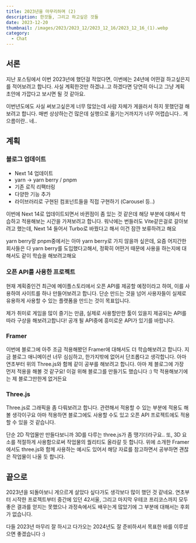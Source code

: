 ```yaml
---
title: 2023년을 마무리하며 (2)
description: 한것들, 그리고 하고싶은 것들
date: 2023-12-20
thumbnail: /images/2023/2023_12/2023_12_16/2023_12_16_(1).webp
category:
  - Chat
---
```


## 서론

지난 포스팅에서 이번 2023년에 했던걸 적었다면, 이번에는 24년에 어떤걸 하고싶은지를 적어보려고 합니다.
사실 계획한것만 하겠냐..고 하겠다면 당연히 아니고 그냥 계획 초안에 가깝다고 보시면 될 것 같아요.

이번년도에도 사실 써보고싶은게 너무 많았는데 사람 자체가 게을러서 하지 못했던걸 해보려고 합니다.
매번 상상하는건 많은데 실행으로 옮기는거까지가 너무 어렵습니다.. 게으름이란.. 네..

## 계획

### 블로그 업데이트

- Next 14 업데이트
- yarn -> yarn berry / pnpm
- 기존 로직 리팩터링
- 다양한 기능 추가
- 라이브러리로 구현된 컴포넌트들을 직접 구현하기 (Carousel 등..)

이번에 Next 14로 업데이트되면서 바뀐점이 좀 있는 것 같은데 해당 부분에 대해서 학습하고 적용해보는 시간을 가져보려고 합니다.
워낙에는 번들러도 Vite같은걸로 갈아보려고 했는데, Next 14 들어서 Turbo로 바꿨다고 해서 이건 잠깐 보류하려고 해요

yarn berry랑 pnpm중에서는 아마 yarn berry로 가지 않을까 싶은데, 요즘 어지간한 회사들은 다 yarn berry를 도입했다고해서,
정확히 어떤거 때문에 사용을 하는지에 대해서도 같이 학습을 해보려고해요

### 오픈 API를 사용한 프로젝트

현재 계획중인건 최근에 메이플스토리에서 오픈 API를 제공할 예정이라고 하여, 이를 사용하여 사이트를 하나 만들어보려고 합니다.
단순 만드는 것을 넘어 사용자들이 실제로 유용하게 사용할 수 있는 플랫폼을 만드는 것이 목표입니다.

제가 취미로 게임을 많이 즐기는 만큼, 실제로 사용할만한 툴이 있을지 제공되는 API를 따라 구상을 해보려고합니다!
공개 될 API중에 흥미로운 API가 있기를 바랍니다.

### Framer

이번에 블로그에 아주 조금 적용해봤던 Framer에 대해서도 더 학습해보려고 합니다. 지금 블로그 애니메이션 너무 심심하고, 한가지밖에 없어서 단조롭다고 생각합니다.
아마 연초부터 위의 Three.js와 함께 같이 공부를 해보려고 합니다.
아마 제 블로그에 가장 먼저 적용을 해볼 것 같구요! 이걸 위해 블로그를 만들기도 했습니다 :) 막 적용해보기에는 제 블로그만한게 없거든요

### Three.js

Three.js로 그래픽을 좀 다뤄보려고 합니다. 관련해서 적용할 수 있는 부분에 적용도 해볼 생각이구요
아마 적용하면 블로그에도 사용할 수도 있고 오픈 API 프로젝트에도 적용할 수 있을 것 같습니다.

단순 2D 작업물만 만들다보니까 3D를 다루는 three.js가 좀 땡기더라구요.. 또, 3D 요소를 적절하게 사용함으로써 작업물의 퀄리티도 올라갈 듯 합니다.
위에 소개한 Framer에서도 three.js와 함께 사용하는 예시도 있어서 해당 자료를 참고하면서 공부하면 괜찮은 작업물이 나올 듯 합니다.

## 끝으로

2023년을 되돌아보니 게으르게 살았다 싶다가도 생각보다 많이 했던 것 같네요. 연초부터 시작한 프로젝트부터 중간에 있던 42서울, 그리고 마지막 우테코 프리코스까지
모두 좋은 결과를 얻지는 못했으나 과정속에서도 배우는게 많았기에 그 부분에 대해서는 후회가 없습니다.

다들 2023년 마무리 잘 하시고 다가오는 2024년도 잘 준비하셔서 목표한 바를 이루셨으면 좋겠습니다 :)
